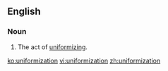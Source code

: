 ==English==
{{wikipedia|dab=uniformization}}
===Noun===
{{en-noun|s|-}}

# The act of [[uniformizing]].

[[ko:uniformization]]
[[vi:uniformization]]
[[zh:uniformization]]